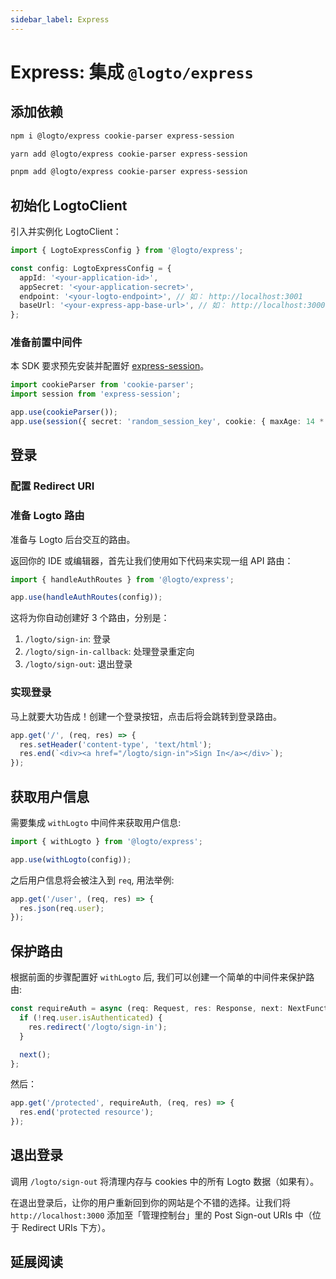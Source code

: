 ```yaml
---
sidebar_label: Express
---
```




# Express: 集成 `@logto/express`

<AppNote type="Traditional Web" />

## 添加依赖

<Tabs>

  <TabItem value="npm" label="npm">

```bash
npm i @logto/express cookie-parser express-session
```

  </TabItem>
  <TabItem value="yarn" label="Yarn">

```bash
yarn add @logto/express cookie-parser express-session
```

  </TabItem>
  <TabItem value="pnpm" label="pnpm">

```bash
pnpm add @logto/express cookie-parser express-session
```

  </TabItem>

</Tabs>

## 初始化 LogtoClient

<AssumingUrl />

<GetAppSecret />

引入并实例化 LogtoClient：

```ts
import { LogtoExpressConfig } from '@logto/express';

const config: LogtoExpressConfig = {
  appId: '<your-application-id>',
  appSecret: '<your-application-secret>',
  endpoint: '<your-logto-endpoint>', // 如： http://localhost:3001
  baseUrl: '<your-express-app-base-url>', // 如： http://localhost:3000
};
```

### 准备前置中间件

本 SDK 要求预先安装并配置好 [express-session](https://www.npmjs.com/package/express-session)。

```ts
import cookieParser from 'cookie-parser';
import session from 'express-session';

app.use(cookieParser());
app.use(session({ secret: 'random_session_key', cookie: { maxAge: 14 * 24 * 60 * 60 } }));
```

## 登录

<SignInFlowSummary />

### 配置 Redirect URI

<ConfigureRedirectUri
  figureSrc={redirectUriFigure}
  redirectUri="http://localhost:3000/logto/sign-in-callback"
/>

### 准备 Logto 路由

准备与 Logto 后台交互的路由。

返回你的 IDE 或编辑器，首先让我们使用如下代码来实现一组 API 路由：

```ts
import { handleAuthRoutes } from '@logto/express';

app.use(handleAuthRoutes(config));
```

这将为你自动创建好 3 个路由，分别是：

1. `/logto/sign-in`: 登录
2. `/logto/sign-in-callback`: 处理登录重定向
3. `/logto/sign-out`: 退出登录

### 实现登录

马上就要大功告成！创建一个登录按钮，点击后将会跳转到登录路由。

```ts
app.get('/', (req, res) => {
  res.setHeader('content-type', 'text/html');
  res.end(`<div><a href="/logto/sign-in">Sign In</a></div>`);
});
```

## 获取用户信息

需要集成 `withLogto` 中间件来获取用户信息:

```ts
import { withLogto } from '@logto/express';

app.use(withLogto(config));
```

之后用户信息将会被注入到 `req`, 用法举例:

```ts
app.get('/user', (req, res) => {
  res.json(req.user);
});
```

## 保护路由

根据前面的步骤配置好 `withLogto` 后, 我们可以创建一个简单的中间件来保护路由:

```ts
const requireAuth = async (req: Request, res: Response, next: NextFunction) => {
  if (!req.user.isAuthenticated) {
    res.redirect('/logto/sign-in');
  }

  next();
};
```

然后：

```ts
app.get('/protected', requireAuth, (req, res) => {
  res.end('protected resource');
});
```

## 退出登录

调用 `/logto/sign-out` 将清理内存与 cookies 中的所有 Logto 数据（如果有）。

在退出登录后，让你的用户重新回到你的网站是个不错的选择。让我们将 `http://localhost:3000` 添加至「管理控制台」里的 Post Sign-out URIs 中（位于 Redirect URIs 下方）。

## 延展阅读

<FurtherReadings />
